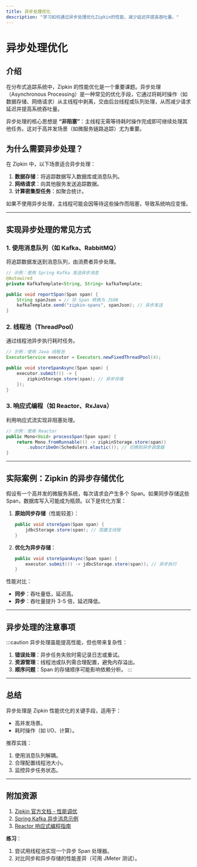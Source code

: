```yaml
---
title: 异步处理优化
description: "学习如何通过异步处理优化Zipkin的性能，减少延迟并提高吞吐量。"
---
```


# 异步处理优化

## 介绍

在分布式追踪系统中，Zipkin 的性能优化是一个重要课题。异步处理（Asynchronous Processing）是一种常见的优化手段，它通过将耗时操作（如数据存储、网络请求）从主线程中剥离，交由后台线程或队列处理，从而减少请求延迟并提高系统吞吐量。

异步处理的核心思想是 **“非阻塞”**：主线程无需等待耗时操作完成即可继续处理其他任务。这对于高并发场景（如微服务链路追踪）尤为重要。

## 为什么需要异步处理？

在 Zipkin 中，以下场景适合异步处理：
1. **数据存储**：将追踪数据写入数据库或消息队列。
2. **网络请求**：向其他服务发送追踪数据。
3. **计算密集型任务**：如聚合统计。

如果不使用异步处理，主线程可能会因等待这些操作而阻塞，导致系统响应变慢。

---

## 实现异步处理的常见方式

### 1. 使用消息队列（如 Kafka、RabbitMQ）
将追踪数据发送到消息队列，由消费者异步处理。

```java
// 示例：使用 Spring Kafka 发送异步消息
@Autowired
private KafkaTemplate<String, String> kafkaTemplate;

public void reportSpan(Span span) {
    String spanJson = // 将 Span 转换为 JSON
    kafkaTemplate.send("zipkin-spans", spanJson); // 异步发送
}
```

### 2. 线程池（ThreadPool）
通过线程池异步执行耗时任务。

```java
// 示例：使用 Java 线程池
ExecutorService executor = Executors.newFixedThreadPool(4);

public void storeSpanAsync(Span span) {
    executor.submit(() -> {
        zipkinStorage.store(span); // 异步存储
    });
}
```

### 3. 响应式编程（如 Reactor、RxJava）
利用响应式流实现非阻塞处理。

```java
// 示例：使用 Reactor
public Mono<Void> processSpan(Span span) {
    return Mono.fromRunnable(() -> zipkinStorage.store(span))
        .subscribeOn(Schedulers.elastic()); // 切换到异步调度器
}
```

---

## 实际案例：Zipkin 的异步存储优化

假设有一个高并发的微服务系统，每次请求会产生多个 Span。如果同步存储这些 Span，数据库写入可能成为瓶颈。以下是优化方案：

1. **原始同步存储**（性能较差）：
   ```java
   public void storeSpan(Span span) {
       jdbcStorage.store(span); // 阻塞主线程
   }
   ```

2. **优化为异步存储**：
   ```java
   public void storeSpanAsync(Span span) {
       executor.submit(() -> jdbcStorage.store(span)); // 异步执行
   }
   ```

性能对比：
- **同步**：吞吐量低，延迟高。
- **异步**：吞吐量提升 3-5 倍，延迟降低。

---

## 异步处理的注意事项

:::caution
异步处理虽能提高性能，但也带来复杂性：
1. **错误处理**：异步任务失败时需记录日志或重试。
2. **资源管理**：线程池或队列需合理配置，避免内存溢出。
3. **顺序问题**：Span 的存储顺序可能影响依赖分析。
:::

---

## 总结

异步处理是 Zipkin 性能优化的关键手段，适用于：
- 高并发场景。
- 耗时操作（如 I/O、计算）。

推荐实践：
1. 使用消息队列解耦。
2. 合理配置线程池大小。
3. 监控异步任务状态。

---

## 附加资源

1. [Zipkin 官方文档 - 性能调优](https://zipkin.io/pages/performance.html)
2. [Spring Kafka 异步消息示例](https://spring.io/projects/spring-kafka)
3. [Reactor 响应式编程指南](https://projectreactor.io/docs/core/release/reference/)

**练习**：
1. 尝试用线程池实现一个异步 Span 处理器。
2. 对比同步和异步存储的性能差异（可用 JMeter 测试）。